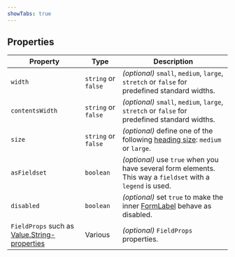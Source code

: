 ```yaml
---
showTabs: true
---
```


## Properties

| Property                                                                                                         | Type                | Description                                                                                                 |
| ---------------------------------------------------------------------------------------------------------------- | ------------------- | ----------------------------------------------------------------------------------------------------------- |
| `width`                                                                                                          | `string` or `false` | _(optional)_ `small`, `medium`, `large`, `stretch` or `false` for predefined standard widths.               |
| `contentsWidth`                                                                                                  | `string` or `false` | _(optional)_ `small`, `medium`, `large`, `stretch` or `false` for predefined standard widths.               |
| `size`                                                                                                           | `string` or `false` | _(optional)_ define one of the following [heading size](/uilib/elements/heading/): `medium` or `large`.     |
| `asFieldset`                                                                                                     | `boolean`           | _(optional)_ use `true` when you have several form elements. This way a `fieldset` with a `legend` is used. |
| `disabled`                                                                                                       | `boolean`           | _(optional)_ set `true` to make the inner [FormLabel](/uilib/components/form-label/) behave as disabled.    |
| `FieldProps` such as [Value.String-properties](/uilib/extensions/forms/create-component/Value/String/properties) | Various             | _(optional)_ `FieldProps` properties.                                                                       |

